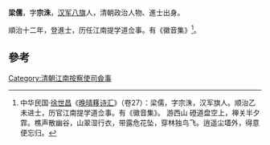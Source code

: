 '''梁儒'''，字'''宗洙'''，[[汉军八旗|汉军八旗]]人，清朝政治人物、進士出身。

順治十二年，登進士，历任江南提学道佥事。有《徽音集》<ref>中华民国·[[徐世昌|徐世昌]]《[[晚晴簃诗汇|晚晴簃诗汇]]》（卷27）：梁儒，字宗洙，汉军旗人。顺治乙未进士，历官江南提学道佥事。有《徽音集》。 游西山 磴道盘空上，禅关半夕霏。樵声散幽谷，山翠湿行衣，带露危花坠，穿林独鸟飞。逍遥尘壒外，得意便忘归。</ref>。

==參考==
{{reflist}}
{{清朝人物小作品}}
{{順治十二年乙未科殿試金榜}}

[[Category:清朝江南按察使司僉事|Category:清朝江南按察使司僉事]]